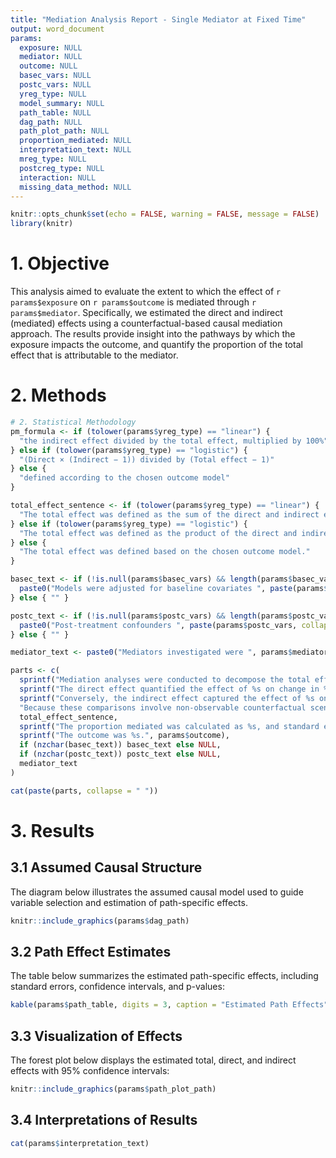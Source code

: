 ```yaml
---
title: "Mediation Analysis Report - Single Mediator at Fixed Time"
output: word_document
params:
  exposure: NULL
  mediator: NULL
  outcome: NULL
  basec_vars: NULL
  postc_vars: NULL
  yreg_type: NULL
  model_summary: NULL
  path_table: NULL
  dag_path: NULL
  path_plot_path: NULL
  proportion_mediated: NULL
  interpretation_text: NULL
  mreg_type: NULL
  postcreg_type: NULL
  interaction: NULL
  missing_data_method: NULL
---
```


```r
knitr::opts_chunk$set(echo = FALSE, warning = FALSE, message = FALSE)
library(knitr)
```

# 1. Objective

This analysis aimed to evaluate the extent to which the effect of `r params$exposure` on `r params$outcome` is mediated through `r params$mediator`. Specifically, we estimated the direct and indirect (mediated) effects using a counterfactual-based causal mediation approach. The results provide insight into the pathways by which the exposure impacts the outcome, and quantify the proportion of the total effect that is attributable to the mediator.

# 2. Methods
```r
# 2. Statistical Methodology
pm_formula <- if (tolower(params$yreg_type) == "linear") {
  "the indirect effect divided by the total effect, multiplied by 100%"
} else if (tolower(params$yreg_type) == "logistic") {
  "(Direct × (Indirect − 1)) divided by (Total effect − 1)"
} else {
  "defined according to the chosen outcome model"
}

total_effect_sentence <- if (tolower(params$yreg_type) == "linear") {
  "The total effect was defined as the sum of the direct and indirect effects."
} else if (tolower(params$yreg_type) == "logistic") {
  "The total effect was defined as the product of the direct and indirect effects."
} else {
  "The total effect was defined based on the chosen outcome model."
}

basec_text <- if (!is.null(params$basec_vars) && length(params$basec_vars) > 0) {
  paste0("Models were adjusted for baseline covariates ", paste(params$basec_vars, collapse = ", "), ".")
} else { "" }

postc_text <- if (!is.null(params$postc_vars) && length(params$postc_vars) > 0) {
  paste0("Post-treatment confounders ", paste(params$postc_vars, collapse = ", "), " were controlled for.")
} else { "" }

mediator_text <- paste0("Mediators investigated were ", params$mediator, ".")

parts <- c(
  sprintf("Mediation analyses were conducted to decompose the total effect of %s on %s into direct effect and indirect effect.", params$exposure, params$outcome),
  sprintf("The direct effect quantified the effect of %s on change in %s independent of changes in %s.", params$exposure, params$outcome, params$mediator),
  sprintf("Conversely, the indirect effect captured the effect of %s on change in %s associated with changes in %s.", params$exposure, params$outcome, params$mediator),
  "Because these comparisons involve non-observable counterfactual scenarios, natural effect models were employed to estimate the direct and indirect effects.",
  total_effect_sentence,
  sprintf("The proportion mediated was calculated as %s, and standard errors were derived using the bootstrap method.", pm_formula),
  sprintf("The outcome was %s.", params$outcome),
  if (nzchar(basec_text)) basec_text else NULL,
  if (nzchar(postc_text)) postc_text else NULL,
  mediator_text
)

cat(paste(parts, collapse = " "))
```

# 3. Results
## 3.1 Assumed Causal Structure
The diagram below illustrates the assumed causal model used to guide variable selection and estimation of path-specific effects.
```r
knitr::include_graphics(params$dag_path)
```

## 3.2 Path Effect Estimates
The table below summarizes the estimated path-specific effects, including standard errors, confidence intervals, and p-values:
```r
kable(params$path_table, digits = 3, caption = "Estimated Path Effects")
```

## 3.3 Visualization of Effects
The forest plot below displays the estimated total, direct, and indirect effects with 95% confidence intervals:
```r
knitr::include_graphics(params$path_plot_path)
```

## 3.4 Interpretations of Results
```r
cat(params$interpretation_text)
```


















